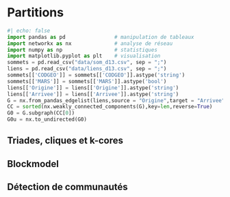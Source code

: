 # Partitions

```python
#| echo: false
import pandas as pd                # manipulation de tableaux
import networkx as nx              # analyse de réseau
import numpy as np                 # statistiques
import matplotlib.pyplot as plt    # visualisation
sommets = pd.read_csv("data/som_d13.csv", sep = ";")
liens = pd.read_csv("data/liens_d13.csv", sep = ";")
sommets[['CODGEO']] = sommets[['CODGEO']].astype('string')
sommets[['MARS']] = sommets[['MARS']].astype('bool')
liens[['Origine']] = liens[['Origine']].astype('string')
liens[['Arrivee']] = liens[['Arrivee']].astype('string')
G = nx.from_pandas_edgelist(liens,source = "Origine",target = "Arrivee", edge_attr="weight",create_using=nx.DiGraph()) 
CC = sorted(nx.weakly_connected_components(G),key=len,reverse=True) 
G0 = G.subgraph(CC[0])
G0u = nx.to_undirected(G0)
```



## Triades, cliques et k-cores

## Blockmodel

## Détection de communautés

